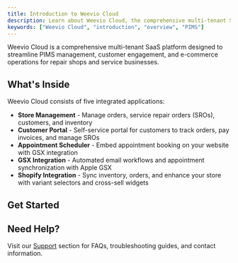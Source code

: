 ```yaml
---
title: Introduction to Weevio Cloud
description: Learn about Weevio Cloud, the comprehensive multi-tenant SaaS platform for PIMS management and integrations.
keywords: ["Weevio Cloud", "introduction", "overview", "PIMS"]
---
```


Weevio Cloud is a comprehensive multi-tenant SaaS platform designed to streamline PIMS management, customer engagement, and e-commerce operations for repair shops and service businesses.

## What's Inside

Weevio Cloud consists of five integrated applications:

- **Store Management** - Manage orders, service repair orders (SROs), customers, and inventory
- **Customer Portal** - Self-service portal for customers to track orders, pay invoices, and manage SROs
- **Appointment Scheduler** - Embed appointment booking on your website with GSX integration
- **GSX Integration** - Automated email workflows and appointment synchronization with Apple GSX
- **Shopify Integration** - Sync inventory, orders, and enhance your store with variant selectors and cross-sell widgets

## Get Started

<CardGrid>
  <Card
    subtitle="Platform Overview"
    title="What is Weevio Cloud?"
    description="Learn about the platform's capabilities and features."
    href="/docs/introduction/what-is-weevio"
  />
  <Card
    subtitle="Quick Setup"
    title="Quick Start Guide"
    description="Get up and running with Weevio Cloud in minutes."
    href="/docs/introduction/quick-start"
  />
</CardGrid>

## Need Help?

Visit our [Support](/docs/support) section for FAQs, troubleshooting guides, and contact information.
